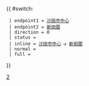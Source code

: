 {{ #switch: {{{format|}}}
  | endpoint1 = [[沙田市中心巴士總站|沙田市中心]]
  | endpoint2 = [[新田圍巴士總站|新田圍]]
  | direction = 0
  | status =
  | inline = [[沙田市中心巴士總站|沙田市中心]] ↺ [[新田圍巴士總站|新田圍]]
  | normal =
  | full =
}}<noinclude>[[Category:九龍巴士路線模板|2]]</noinclude>